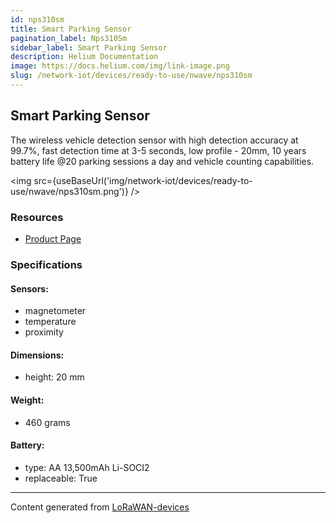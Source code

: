 ```yaml
---
id: nps310sm
title: Smart Parking Sensor
pagination_label: Nps310Sm
sidebar_label: Smart Parking Sensor
description: Helium Documentation
image: https://docs.helium.com/img/link-image.png
slug: /network-iot/devices/ready-to-use/nwave/nps310sm
---
```



<LegacyContentBanner />

## Smart Parking Sensor

The wireless vehicle detection sensor with high detection accuracy at 99.7%, fast detection time at
3-5 seconds, low profile - 20mm, 10 years battery life @20 parking sessions a day and vehicle
counting capabilities.

<img src={useBaseUrl('img/network-iot/devices/ready-to-use/nwave/nps310sm.png')} />

### Resources

- [Product Page](https://www.nwave.io/smart-parking-sensor/)

### Specifications

#### Sensors:

- magnetometer
- temperature
- proximity

#### Dimensions:

- height: 20 mm

#### Weight:

- 460 grams

#### Battery:

- type: AA 13,500mAh Li-SOCI2
- replaceable: True

---

Content generated from [LoRaWAN-devices](https://github.com/TheThingsNetwork/lorawan-devices)
